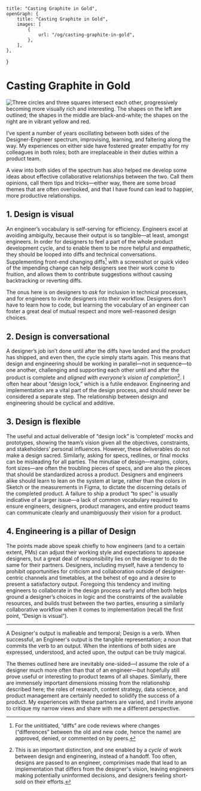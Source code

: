     title: "Casting Graphite in Gold",
    openGraph: {
        title: "Casting Graphite in Gold",
        images: [
            {
                url: "/og/casting-graphite-in-gold",
            },
        ],
    },
}

# Casting Graphite in Gold

<Image
    alt="Three circles and three squares intersect each other, progressively becoming more visually rich and interesting. The shapes on the left are outlined; the shapes in the middle are black-and-white; the shapes on the right are in vibrant yellow and red."
    height={780}
    src="2017/06/graphite.png"
    width={2000}
/>

I’ve spent a number of years oscillating between both sides of the
Designer-Engineer spectrum, improvising, learning, and faltering along the way.
My experiences on either side have fostered greater empathy for my colleagues in
both roles; both are irreplaceable in their duties within a product team.

A view into both sides of the spectrum has also helped me develop some ideas
about effective collaborative relationships between the two. Call them opinions,
call them tips and tricks—either way, there are some broad themes that are often
overlooked, and that I have found can lead to happier, more productive
relationships.

## 1. Design is visual

An engineer’s vocabulary is self-serving for efficiency. Engineers excel at
avoiding ambiguity, because their output is so tangible—at least, amongst
engineers. In order for designers to feel a part of the whole product
development cycle, and to enable them to be more helpful and empathetic, they
should be looped into diffs and technical conversations. Supplementing front-end
changing diffs[^1] with a screenshot or quick video of the impending change can
help designers see their work come to fruition, and allows them to contribute
suggestions without causing backtracking or reverting diffs.

The onus here is on designers to _ask_ for inclusion in technical processes, and
for engineers to invite designers into their workflow. Designers don't have to
learn how to code, but learning the vocabulary of an engineer can foster a great
deal of mutual respect and more well-reasoned design choices.

## 2. Design is conversational

A designer’s job isn’t done until after the diffs have landed and the product
has shipped, and even then, the cycle simply starts again. This means that
design and engineering should be working in parallel—not in sequence—to one
another, challenging and supporting each other until and after the product is
complete and _aligned with everyone’s vision of completion_[^2]. I often hear
about “design lock,” which is a futile endeavor. Engineering and implementation
are a vital part of the design process, and should never be considered a
separate step. The relationship between design and engineering should be
cyclical and additive.

## 3. Design is flexible

The useful and actual deliverable of “design lock” is ‘completed’ mocks and
prototypes, showing the team’s vision given all the objectives, constraints, and
stakeholders’ personal influences. However, these deliverables do not make a
design sacred. Similarly, asking for specs, redlines, or final mocks can be
misleading for all parties. The minutiae of design—margins, colors, font
sizes—are often the troubling pieces of specs, and are also the pieces that
should be standardized across a product. Designers and engineers alike should
learn to lean on the system at large, rather than the colors in Sketch or the
measurements in Figma, to dictate the discerning details of the completed
product. A failure to ship a product “to spec” is usually indicative of a larger
issue—a lack of common vocabulary required to ensure engineers, designers,
product managers, and entire product teams can communicate clearly and
unambiguously their vision for a product.

## 4. Engineering is a pillar of Design

The points made above speak chiefly to how engineers (and to a certain extent,
PMs) can adjust their working style and expectations to appease designers, but a
great deal of responsibility lies on the designer to do the same for their
partners. Designers, including myself, have a tendency to prohibit opportunities
for criticism and collaboration outside of designer-centric channels and
timetables, at the behest of ego and a desire to present a satisfactory output.
Foregoing this tendency and inviting engineers to collaborate in the design
process early and often both helps ground a designer’s choices in logic and the
constraints of the available resources, and builds trust between the two
parties, ensuring a similarly collaborative workflow when it comes to
implementation (recall the first point, “Design is visual”).

---

A Designer's output is malleable and temporal; Design is a verb. When
successful, an Engineer's output is the tangible representation; a noun that
commits the verb to an output. When the intentions of both sides are expressed,
understood, and acted upon, the output can be truly magical.

The themes outlined here are inevitably one-sided—I assume the role of a
designer much more often than that of an engineer—but hopefully still prove
useful or interesting to product teams of all shapes. Similarly, there are
immensely important dimensions missing from the relationship described here; the
roles of research, content strategy, data science, and product management are
certainly needed to solidify the success of a product. My experiences with these
partners are varied, and I invite anyone to critique my narrow views and share
with me a different perspective.

[^1]:
    For the unititiated, “diffs” are code reviews where changes (“differences”
    between the old and new code, hence the name) are approved, denied, or
    commented on by peers.

[^2]:
    This is an important distinction, and one enabled by a _cycle_ of work
    between design and engineering, instead of a handoff. Too often, designs are
    passed to an engineer, comprimises made that lead to an implementation that
    differs from the designer's vision, leaving engineers making potentially
    uninformed decisions, and designers feeling short-sold on their efforts.
